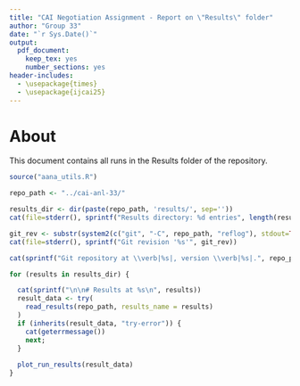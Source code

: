 ```yaml
---
title: "CAI Negotiation Assignment - Report on \"Results\" folder"
author: "Group 33"
date: "`r Sys.Date()`"
output: 
  pdf_document:
    keep_tex: yes
    number_sections: yes
header-includes:
  - \usepackage{times}
  - \usepackage{ijcai25}
---
```


\tableofcontents

# About

This document contains all runs in the Results folder of the repository.

```r
source("aana_utils.R")
```

```r
repo_path <- "../cai-anl-33/"

results_dir <- dir(paste(repo_path, 'results/', sep=''))
cat(file=stderr(), sprintf("Results directory: %d entries", length(results_dir)))

git_rev <- substr(system2(c("git", "-C", repo_path, "reflog"), stdout=TRUE), 1, 7)
cat(file=stderr(), sprintf("Git revision '%s'", git_rev))
```

```r

cat(sprintf("Git repository at \\verb|%s|, version \\verb|%s|.", repo_path, git_rev))

for (results in results_dir) {

  cat(sprintf("\n\n# Results at %s\n", results))
  result_data <- try(
    read_results(repo_path, results_name = results)
  )
  if (inherits(result_data, "try-error")) {
    cat(geterrmessage())
    next;
  }
  
  plot_run_results(result_data)
}
```
